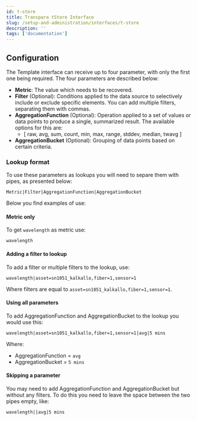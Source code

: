 ```yaml
---
id: t-store
title: Transpara tStore Interface
slug: /setup-and-administration/interfaces/t-store
description: ''
tags: ['documentation']
---
```


## Configuration

The Template interface can receive up to four parameter, with only the first one being required. The four parameters are described below:

- **Metric**: The value which needs to be recovered.
- **Filter** (Optional): Conditions applied to the data source to selectively include or exclude specific elements. You can add multiple filters, separating them with commas.
- **AggregationFunction** (Optional): Operation applied to a set of values or data points to produce a single, summarized result. The available options for this are:
    - [ raw, avg, sum, count, min, max, range, stddev, median, twavg ]
- **AggregationBucket** (Optional): Grouping of data points based on certain criteria.

### Lookup format

To use these parameters as lookups you will need to separe them with pipes, as presented below:

```
Metric|Filter|AggregationFunction|AggregationBucket
```

Below you find examples of use:

#### Metric only

To get `wavelength` as metric use:
```
wavelength
```

#### Adding a filter to lookup

To add a filter or multiple filters to the lookup, use:
```
wavelength|asset=sn1051_kalkallo,fiber=1,sensor=1
```
Where filters are equal to `asset=sn1051_kalkallo,fiber=1,sensor=1`.

#### Using all parameters

To add AggregationFunction and AggregationBucket to the lookup you would use this:
```
wavelength|asset=sn1051_kalkallo,fiber=1,sensor=1|avg|5 mins
```
Where:
- AggregationFunction = `avg`
- AggregationBucket = `5 mins`

#### Skipping a parameter

You may need to add AggregationFunction and AggregationBucket but without any filters. To do this you need to leave the space between the two pipes empty, like:

```
wavelength||avg|5 mins
```